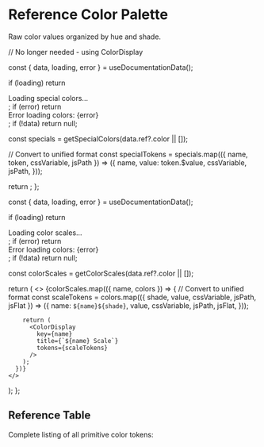 
<Meta title="Token Reference/Reference/Colors" />

# Reference Color Palette

Raw color values organized by hue and shade.


// No longer needed - using ColorDisplay

  const { data, loading, error } = useDocumentationData();
  
  if (loading) return <div>Loading special colors...</div>;
  if (error) return <div>Error loading colors: {error}</div>;
  if (!data) return null;
  
  const specials = getSpecialColors(data.ref?.color || []);
  
  // Convert to unified format
  const specialTokens = specials.map(({ name, token, cssVariable, jsPath }) => ({
    name,
    value: token.$value,
    cssVariable,
    jsPath,
  }));
  
  return <ColorDisplay title="Special Colors" tokens={specialTokens} />;
};

  const { data, loading, error } = useDocumentationData();
  
  if (loading) return <div>Loading color scales...</div>;
  if (error) return <div>Error loading colors: {error}</div>;
  if (!data) return null;
  
  const colorScales = getColorScales(data.ref?.color || []);
  
  return (
    <>
      {colorScales.map(({ name, colors }) => {
        // Convert to unified format
        const scaleTokens = colors.map(({ shade, value, cssVariable, jsPath, jsFlat }) => ({
          name: `${name}${shade}`,
          value,
          cssVariable,
          jsPath,
          jsFlat,
        }));
        
        return (
          <ColorDisplay 
            key={name} 
            title={`${name} Scale`} 
            tokens={scaleTokens} 
          />
        );
      })}
    </>
  );
};

<SpecialColors />

<AllColorScales />


## Reference Table

Complete listing of all primitive color tokens:

<TokenReferenceTable tier="ref" category="color" />